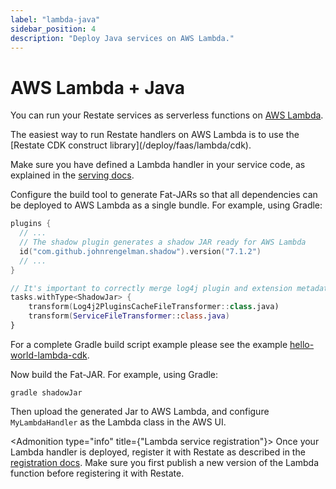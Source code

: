 ```yaml
---
label: "lambda-java"
sidebar_position: 4
description: "Deploy Java services on AWS Lambda."
---
```



# AWS Lambda + Java

You can run your Restate services as serverless functions on [AWS Lambda](https://aws.amazon.com/lambda/).

<Admonition type="tip">
The easiest way to run Restate handlers on AWS Lambda is to use the [Restate CDK construct library](/deploy/faas/lambda/cdk).
</Admonition>

Make sure you have defined a Lambda handler in your service code, as explained in the [serving docs](/develop/java/serving#creating-a-lambda-handler).

Configure the build tool to generate Fat-JARs so that all dependencies can be deployed to AWS Lambda as a single bundle. For example, using Gradle:

```kotlin
plugins {
  // ...
  // The shadow plugin generates a shadow JAR ready for AWS Lambda
  id("com.github.johnrengelman.shadow").version("7.1.2")
  // ...
}

// It's important to correctly merge log4j plugin and extension metadata, otherwise certain logging features may break
tasks.withType<ShadowJar> {
    transform(Log4j2PluginsCacheFileTransformer::class.java)
    transform(ServiceFileTransformer::class.java)
}
```

For a complete Gradle build script example please see the example [hello-world-lambda-cdk](https://github.com/restatedev/examples/blob/main/templates/kotlin-gradle-lambda-cdk/lambda/build.gradle.kts).

Now build the Fat-JAR. For example, using Gradle:

```shell
gradle shadowJar
```

Then upload the generated Jar to AWS Lambda, and configure `MyLambdaHandler` as the Lambda class in the AWS UI.


<Admonition type="info" title={"Lambda service registration"}>
    Once your Lambda handler is deployed, register it with Restate as described in the [registration docs](/operate/registration#registering-deployments).
    Make sure you first publish a new version of the Lambda function before registering it with Restate.
</Admonition>
